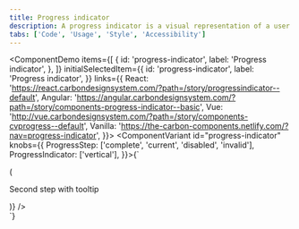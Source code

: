 ```yaml
---
title: Progress indicator
description: A progress indicator is a visual representation of a user's progress through a set of steps. It guides the user through a number of steps in order to complete a specified process.
tabs: ['Code', 'Usage', 'Style', 'Accessibility']
---
```


<ComponentDemo
  items={[
    {
      id: 'progress-indicator',
      label: 'Progress indicator',
    },
  ]}
  initialSelectedItem={{
    id: 'progress-indicator',
    label: 'Progress indicator',
  }}
  links={{
    React:
      'https://react.carbondesignsystem.com/?path=/story/progressindicator--default',
    Angular:
      'https://angular.carbondesignsystem.com/?path=/story/components-progress-indicator--basic',
    Vue:
      'http://vue.carbondesignsystem.com/?path=/story/components-cvprogress--default',
    Vanilla:
      'https://the-carbon-components.netlify.com/?nav=progress-indicator',
  }}>
  <ComponentVariant
    id="progress-indicator"
    knobs={{
      ProgressStep: ['complete', 'current', 'disabled', 'invalid'],
      ProgressIndicator: ['vertical'],
    }}>{`
  <div className="some-container">
    <ProgressIndicator currentIndex={1}>
        <ProgressStep
          label="First step"
          description="Step 1: Getting started with Carbon Design System"
        />
        <ProgressStep
          current
          label="Second step with tooltip"
          description="Step 2: Getting started with Carbon Design System"
          renderLabel={() => (
            <Tooltip
              direction="bottom"
              showIcon={false}
              triggerClassName="bx--progress-label"
              triggerText="Second step with tooltip"
              tooltipId="tooltipId-0">
              <p>Second step with tooltip</p>
            </Tooltip>
          )}
        />
        <ProgressStep
          label="Third step"
          description="Step 3: Getting started with Carbon Design System"
          secondaryLabel="Optional label"
        />
        <ProgressStep
          invalid
          label="Fourth step"
          description="Step 4: Getting started with Carbon Design System"
        />
        <ProgressStep
          disabled
          label="Fifth step"
          description="Step 5: Getting started with Carbon Design System"
        />
      </ProgressIndicator>
  </div>
`}</ComponentVariant>
</ComponentDemo>
